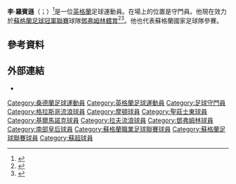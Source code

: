 {{Infobox football biography
| name = 李·羅賓遜<BR/>Lee Robinson
| fullname = Lee David Robinson
| image =
| birth_date  = {{Birth date and age|df=y|1986|7|2}}
| birth_place = [[英格蘭|英格蘭]][[新特蘭|新特蘭]]
| height = {{height|m=1.75}}<ref>{{cite web|url=http://www.soccerbase.com/players/player.sd?player_id=40507|title=Lee Robinson|work=Soccerbase|publisher=Centurycomm|accessdate=14 September 2018|archive-date=2020-11-06|archive-url=https://web.archive.org/web/20201106223713/https://www.soccerbase.com/players/player.sd?player_id=40507|dead-url=no}}</ref>
| currentclub = 
| clubnumber = 
| position = [[守門員|守門員]]
| years1 = 2004–2009
| years2 = 2007–2008
| years3 = 2008
| years4 = 2009
| years5 = 2009–2010
| years6 = 2010–2013
| years7 = 2013
| years8 = 2014
| years9 = 2014–2015
| years10= 2016–2017 
| years11= 2018–2019
| clubs1 = [[格拉斯哥流浪足球會|格拉斯哥流浪]]
| clubs2 = → [[格里诺克慕顿足球俱乐部|格里諾克摩頓]] (外借)
| clubs3 = → [[聖莊士東足球會|聖莊士東]] (外借)
| clubs4 = → [[南部皇后足球會|南部皇后]] (外借)
| clubs5 = [[基爾馬諾克足球會|基爾馬諾克]]
| clubs6 = [[南部皇后足球會|南部皇后]]
| clubs7 = [[厄斯特松德足球俱乐部|奧斯達辛斯]]
| clubs8 = [[拉夫流浪足球會|拉夫流浪]]
| clubs9 = [[格拉斯哥流浪足球會|格拉斯哥流浪]]
| clubs10= [[南部皇后足球會|南部皇后]]
| clubs11= [[鄧弗姆林足球俱樂部|鄧弗姆林體育]]
| caps1 = 1
| caps2 = 20
| caps3 = 0
| caps4 = 17
| caps5 = 1
| caps6 = 72
| caps7 = 0
| caps8 = 14
| caps9 = 7
| caps10= 35
| caps11= 39
| goals1 = 0
| goals2 = 0
| goals3 = 0
| goals4 = 0
| goals5 = 0
| goals6 = 0
| goals7 = 0
| goals8 = 0
| goals9 = 0
| goals10= 0
| goals11= 0
| club-update = 19:16, 9 February 2019 (UTC)
}}

'''李·羅賓遜'''（{{lang-en|Lee Robinson}}；{{bd|1986年|7月2日}}）<ref>{{cite book |last= Scottish Football League |first=  |title= The Bell's Scottish Football Review 2004/05 |publisher= CRE8 |date=October 2004 |isbn= 0-9548556-0-4 }}</ref>是一位[[英格蘭|英格蘭]]足球運動員。在場上的位置是守門員。他現在效力於[[蘇格蘭足球冠軍聯賽|蘇格蘭足球冠軍聯賽]]球隊[[鄧弗姆林足球俱樂部|鄧弗姆林體育]]<ref>{{cite web |url=http://www.dafc.co.uk/story.php?t=Lee_Robinson_signs_for_Dunfermline_&ID=10396 |title=Lee Robinson signs for Dunfermline |publisher=Dunfermline Athletic FC |date=2 January 2018 |accessdate=2 January 2018 |archive-date=2020-11-21 |archive-url=https://web.archive.org/web/20201121144455/https://www.dafc.co.uk/story.php?t=Lee_Robinson_signs_for_Dunfermline_&ID=10396 |dead-url=no }}</ref><ref>{{cite web |url=https://www.bbc.co.uk/sport/football/42545145 |title=Lee Robinson: Dunfermline sign former Rangers goalkeeper |work=BBC Sport |publisher=BBC |date=2 January 2018 |accessdate=2 January 2018 |archive-date=2019-04-06 |archive-url=https://web.archive.org/web/20190406064124/https://www.bbc.co.uk/sport/football/42545145 |dead-url=no }}</ref>。他也代表蘇格蘭國家足球隊參賽。
==參考資料==
{{Reflist}}

==外部連結==
*{{soccerbase|id=40507|name=Lee Robinson}}

{{DEFAULTSORT:Robinson, Lee}}
[[Category:桑德蘭足球運動員|Category:桑德蘭足球運動員]]
[[Category:英格蘭足球運動員|Category:英格蘭足球運動員]]
[[Category:足球守門員|Category:足球守門員]]
[[Category:格拉斯哥流浪球員|Category:格拉斯哥流浪球員]]
[[Category:摩頓球員|Category:摩頓球員]]
[[Category:聖莊士東球員|Category:聖莊士東球員]]
[[Category:基爾馬諾克球員|Category:基爾馬諾克球員]]
[[Category:拉夫流浪球員|Category:拉夫流浪球員]]
[[Category:鄧弗姆林球員|Category:鄧弗姆林球員]]
[[Category:南部皇后球員|Category:南部皇后球員]]
[[Category:蘇格蘭職業足球聯賽球員|Category:蘇格蘭職業足球聯賽球員]]
[[Category:蘇格蘭足球聯賽球員|Category:蘇格蘭足球聯賽球員]]
[[Category:蘇超球員|Category:蘇超球員]]